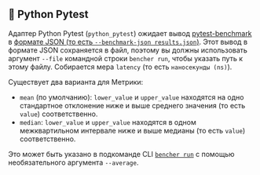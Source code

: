 
## 🐍 Python Pytest

Адаптер Python Pytest (`python_pytest`) ожидает вывод [pytest-benchmark](https://github.com/ionelmc/pytest-benchmark) в [формате JSON (то есть `--benchmark-json results.json`)](https://pytest-benchmark.readthedocs.io/en/latest/usage.html#commandline-options).
Этот вывод в формате JSON сохраняется в файл, поэтому вы должны использовать аргумент `--file` командной строки `bencher run`, чтобы указать путь к этому файлу.
Собирается мера `latency` (то есть `наносекунды (ns)`).

<Pytest />

Существует два варианта для Метрики:
- `mean` (по умолчанию): `lower_value` и `upper_value` находятся на одно стандартное отклонение ниже и выше среднего значения (то есть `value`) соответственно.
- `median`: `lower_value` и `upper_value` находятся в одном межквартильном интервале ниже и выше медианы (то есть `value`) соответственно.

Это может быть указано в подкоманде CLI <code><a href="/ru/docs/explanation/bencher-run/">bencher run</a></code> с помощью необязательного аргумента `--average`.